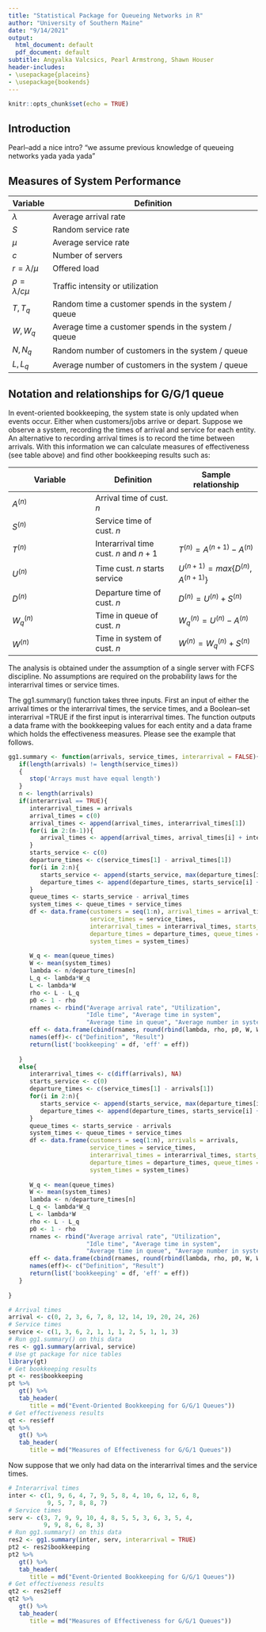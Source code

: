 ---
title: "Statistical Package for Queueing Networks in R"
author: "University of Southern Maine"
date: "9/14/2021"
output:
  html_document: default
  pdf_document: default
subtitle: Angyalka Valcsics, Pearl Armstrong, Shawn Houser
header-includes:
- \usepackage{placeins}
- \usepackage{bookends}
---

```{r setup, include=FALSE}
knitr::opts_chunk$set(echo = TRUE)
```

## Introduction

Pearl--add a nice intro? "we assume previous knowledge of queueing networks yada yada yada"

## Measures of System Performance

Variable | Definition
------------- | -------------
$\lambda$  | Average arrival rate
$S$  | Random service rate
$\mu$  | Average service rate
$c$  | Number of servers
$r = \lambda / \mu$  | Offered load
$\rho = \lambda / c \mu$  | Traffic intensity or utilization
$T, T_{q}$  | Random time a customer spends in the system / queue
$W, W_{q}$  | Average time a customer spends in the system / queue
$N, N_{q}$  | Random number of customers in the system / queue
$L, L_{q}$  | Average number of customers in the system / queue

## Notation and relationships for G/G/1 queue

In event-oriented bookkeeping, the system state is only updated when events occur. Either when customers/jobs arrive or depart. Suppose we observe a system, recording the times of arrival and service for each entity. An alternative to recording arrival times is to record the time between arrivals. With this information we can calculate measures of effectiveness (see table above) and find other bookkeeping results such as:

Variable | Definition | Sample relationship
------------- | ------------- | -------------
$A^{(n)}$  | Arrival time of cust. $n$ | 
$S^{(n)}$  | Service time of cust. $n$ |
$T^{(n)}$  | Interarrival time cust. $n$ and $n+1$ | $T^{(n)} = A^{(n+1)} - A^{(n)}$
$U^{(n)}$  | Time cust. $n$ starts service | $U^{(n+1)} = max\{D^{(n)}, A^{(n+1)}\}$
$D^{(n)}$  |Departure time of cust. $n$ | $D^{(n)} = U^{(n)} + S^{(n)}$
$W_{q}^{(n)}$  | Time in queue of cust. $n$ | $W_{q}^{(n)} = U^{(n)} - A^{(n)}$
$W^{(n)}$  | Time in system of cust. $n$ | $W^{(n)} = W_{q}^{(n)} + S^{(n)}$

The analysis is obtained under the assumption of a single server with FCFS discipline. No assumptions are required on the probability laws for the interarrival times or service times. 

The gg1.summary() function takes three inputs. First an input of either the arrival times or the interarrival times, the service times, and a Boolean--set interarrival =TRUE if the first input is interarrival times. The function outputs a data frame with the bookkeeping values for each entity and a data frame which holds the effectiveness measures. Please see the example that follows.

```{r gg1summayy, echo=FALSE }
gg1.summary <- function(arrivals, service_times, interarrival = FALSE){
   if(length(arrivals) != length(service_times))
   {
      stop('Arrays must have equal length')
   }
   n <- length(arrivals)
   if(interarrival == TRUE){
      interarrival_times = arrivals
      arrival_times = c(0)
      arrival_times <- append(arrival_times, interarrival_times[1])
      for(i in 2:(n-1)){
         arrival_times <- append(arrival_times, arrival_times[i] + interarrival_times[i])
      }
      starts_service <- c(0)
      departure_times <- c(service_times[1] - arrival_times[1])
      for(i in 2:n){
         starts_service <- append(starts_service, max(departure_times[i-1], arrival_times[i]))
         departure_times <- append(departure_times, starts_service[i] + service_times[i])
      }
      queue_times <- starts_service - arrival_times
      system_times <- queue_times + service_times
      df <- data.frame(customers = seq(1:n), arrival_times = arrival_times,
                       service_times = service_times, 
                       interarrival_times = interarrival_times, starts_service = starts_service,
                       departure_times = departure_times, queue_times = queue_times, 
                       system_times = system_times)
      
      W_q <- mean(queue_times)
      W <- mean(system_times)
      lambda <- n/departure_times[n]
      L_q <- lambda*W_q
      L <- lambda*W
      rho <- L - L_q
      p0 <- 1 - rho
      rnames <- rbind("Average arrival rate", "Utilization", 
                      "Idle time", "Average time in system",
                      "Average time in queue", "Average number in system", "Average number in queue")
      eff <- data.frame(cbind(rnames, round(rbind(lambda, rho, p0, W, W_q, L, L_q), 4)))
      names(eff)<- c("Definition", "Result")
      return(list('bookkeeping' = df, 'eff' = eff))
      
   }
   else{
      interarrival_times <- c(diff(arrivals), NA)
      starts_service <- c(0)
      departure_times <- c(service_times[1] - arrivals[1])
      for(i in 2:n){
         starts_service <- append(starts_service, max(departure_times[i-1], arrivals[i]))
         departure_times <- append(departure_times, starts_service[i] + service_times[i])
      }
      queue_times <- starts_service - arrivals
      system_times <- queue_times + service_times
      df <- data.frame(customers = seq(1:n), arrivals = arrivals,
                       service_times = service_times, 
                       interarrival_times = interarrival_times, starts_service = starts_service,
                       departure_times = departure_times, queue_times = queue_times, 
                       system_times = system_times)
      
      W_q <- mean(queue_times)
      W <- mean(system_times)
      lambda <- n/departure_times[n]
      L_q <- lambda*W_q
      L <- lambda*W
      rho <- L - L_q
      p0 <- 1 - rho
      rnames <- rbind("Average arrival rate", "Utilization", 
                      "Idle time", "Average time in system",
                      "Average time in queue", "Average number in system", "Average number in queue")
      eff <- data.frame(cbind(rnames, round(rbind(lambda, rho, p0, W, W_q, L, L_q), 4)))
      names(eff)<- c("Definition", "Result")
      return(list('bookkeeping' = df, 'eff' = eff))
   }
   
}
```

```{r ex1}
# Arrival times
arrival <- c(0, 2, 3, 6, 7, 8, 12, 14, 19, 20, 24, 26)
# Service times
service <- c(1, 3, 6, 2, 1, 1, 1, 2, 5, 1, 1, 3)
# Run gg1.summary() on this data
res <- gg1.summary(arrival, service)
# Use gt package for nice tables
library(gt)
# Get bookkeeping results
pt <- res$bookkeeping
pt %>%
   gt() %>%
   tab_header(
      title = md("Event-Oriented Bookkeeping for G/G/1 Queues"))
# Get effectiveness results
qt <- res$eff
qt %>%
   gt() %>%
   tab_header(
      title = md("Measures of Effectiveness for G/G/1 Queues"))

```

Now suppose that we only had data on the interarrival times and the service times. 

```{r ex2}
# Interarrival times
inter <- c(1, 9, 6, 4, 7, 9, 5, 8, 4, 10, 6, 12, 6, 8, 
           9, 5, 7, 8, 8, 7)
# Service times
serv <- c(3, 7, 9, 9, 10, 4, 8, 5, 5, 3, 6, 3, 5, 4, 
          9, 9, 8, 6, 8, 3)
# Run gg1.summary() on this data
res2 <- gg1.summary(inter, serv, interarrival = TRUE)
pt2 <- res2$bookkeeping
pt2 %>%
   gt() %>%
   tab_header(
      title = md("Event-Oriented Bookkeeping for G/G/1 Queues"))
# Get effectiveness results
qt2 <- res2$eff
qt2 %>%
   gt() %>%
   tab_header(
      title = md("Measures of Effectiveness for G/G/1 Queues"))

```


